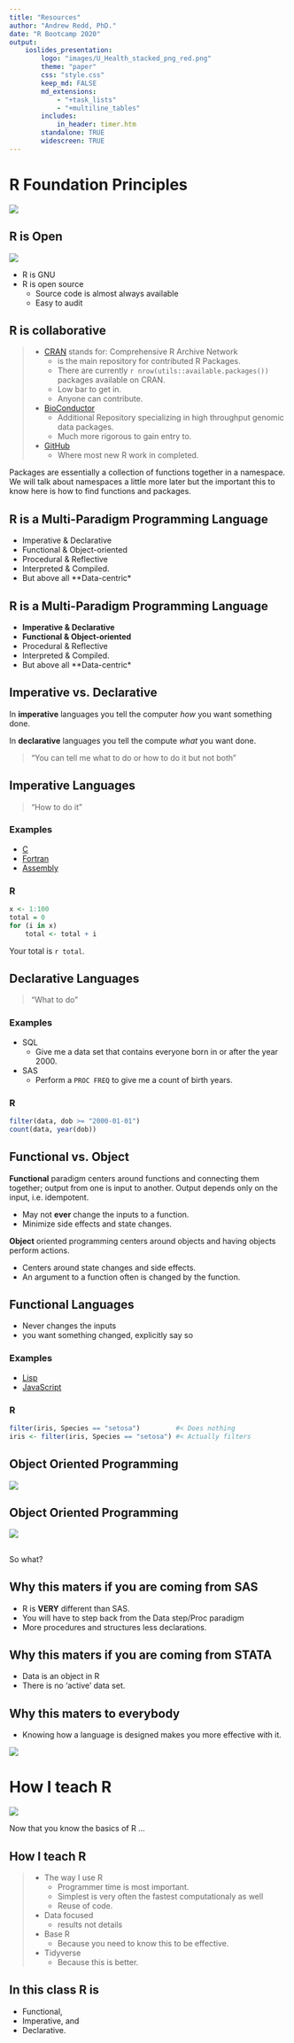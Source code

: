```yaml
---
title: "Resources"
author: "Andrew Redd, PhD."
date: "R Bootcamp 2020"
output:
    ioslides_presentation:
        logo: "images/U_Health_stacked_png_red.png"
        theme: "paper"
        css: "style.css"
        keep_md: FALSE
        md_extensions:
            - "+task_lists"
            - "+multiline_tables"
        includes:
            in_header: timer.htm
        standalone: TRUE
        widescreen: TRUE
---
```


# R Foundation Principles

![](images/R_logo.svg)

## R is Open

![](images/GNU.svg){.float-right}

* R is GNU
* R is open source
    + Source code is almost always available
    + Easy to audit

## R is collaborative

> * [CRAN](https://cran.r-project.org/) stands for: Comprehensive R Archive Network
>     + is the main repository for contributed R Packages.
>     + There are currently `r nrow(utils::available.packages())` packages available on CRAN.
>     + Low bar to get in.
>     + Anyone can contribute.
> * [BioConductor](http://www.bioconductor.org/)
>     + Additional Repository specializing in high throughput genomic data packages.
>     + Much more rigorous to gain entry to.
> * [GitHub](https://github.com/search/advanced)
>     + Where most new R work in completed.

:::notes
Packages are essentially a collection of functions together in a
namespace.  We will talk about namespaces a little more later but
the important this to know here is how to find functions and
packages.
:::

## R is a Multi-Paradigm Programming Language

* Imperative & Declarative
* Functional & Object-oriented
* Procedural & Reflective
* Interpreted & Compiled.
* But above all **Data-centric*

## R is a Multi-Paradigm Programming Language

* **Imperative & Declarative**
* **Functional & Object-oriented**
* Procedural & Reflective
* Interpreted & Compiled.
* But above all **Data-centric*

## Imperative vs. Declarative

In **imperative** languages you tell the computer *how* you want something done.

In **declarative** languages you tell the compute *what* you want done.

>  "You can tell me what to do or how to do it but not both"

## Imperative Languages

> "How to do it"

### Examples

* [C](https://en.wikipedia.org/wiki/The_C_Programming_Language)
* [Fortran](https://en.wikipedia.org/wiki/Fortran)
* [Assembly](https://en.wikipedia.org/wiki/Assembly_language)

### R
```r
x <- 1:100
total = 0
for (i in x)
    total <- total + i
```

Your total is `r total`.

## Declarative Languages

> "What to do"

### Examples

* SQL
    + Give me a data set that contains everyone born in or after the year 2000.
* SAS
    + Perform a `PROC FREQ` to give me a count of birth years.

### R
```r
filter(data, dob >= "2000-01-01")
count(data, year(dob))
```

## Functional vs. Object

**Functional** paradigm centers around functions and connecting them together;
output from one is input to another.
Output depends only on the input, i.e. idempotent.

* May not **ever** change the inputs to a function.
* Minimize side effects and state changes.

**Object** oriented programming centers around objects and having objects
perform actions.

* Centers around state changes and side effects.
* An argument to a function often is changed by the function.

## Functional Languages

* Never changes the inputs
* you want something changed, explicitly say so

### Examples
* [Lisp](https://en.wikipedia.org/wiki/Common_Lisp)
* [JavaScript](https://en.wikipedia.org/wiki/JavaScript)

### R
```r
filter(iris, Species == "setosa")         #< Does nothing
iris <- filter(iris, Species == "setosa") #< Actually filters
```

## Object Oriented Programming

[![](https://www.azquotes.com/picture-quotes/quote-object-oriented-programming-is-an-exceptionally-bad-idea-which-could-only-have-originated-edsger-dijkstra-7-85-25.jpg){.fullpage}](https://www.azquotes.com/quote/78525)

## Object Oriented Programming
[![](https://www.azquotes.com/picture-quotes/quote-i-used-to-be-enamored-of-object-oriented-programming-i-m-now-finding-myself-leaning-eric-allman-93-23-34.jpg){.fullpage}](https://www.azquotes.com/quote/932334)


## {.flexbox .vcenter}

So what?

## Why this maters if you are coming from SAS

* R is **VERY** different than SAS.
* You will have to step back from the Data step/Proc paradigm
* More procedures and structures less declarations.

## Why this maters if you are coming from STATA

* Data is an object in R
* There is no 'active' data set.

## Why this maters to everybody

* Knowing how a language is designed makes you more effective with it.

[![](https://www.azquotes.com/picture-quotes/quote-you-d-be-surprised-how-many-people-violate-this-simple-principle-every-day-of-their-benjamin-hoff-39-57-21.jpg){.fullwidth}](https://www.azquotes.com/quote/395721)

# How I teach R
[![](https://www.azquotes.com/picture-quotes/quote-the-president-took-the-advice-of-my-east-texas-grandmother-if-you-can-skin-a-cat-without-richard-land-90-66-68.jpg){.fullwidth}](https://www.azquotes.com/quote/906668)

<div class="notes">
Now that you know the basics of R ...
</div>


## How I teach R

> * The way I use R
>   - Programmer time is most important.
>   - Simplest is very often the fastest computationaly as well
>   - Reuse of code.
> * Data focused
>   - results not details
> * Base R
>   - Because you need to know this to be effective.
> * Tidyverse
>   - Because this is better.

## In this class R is

* Functional,
* Imperative, and
* Declarative.
